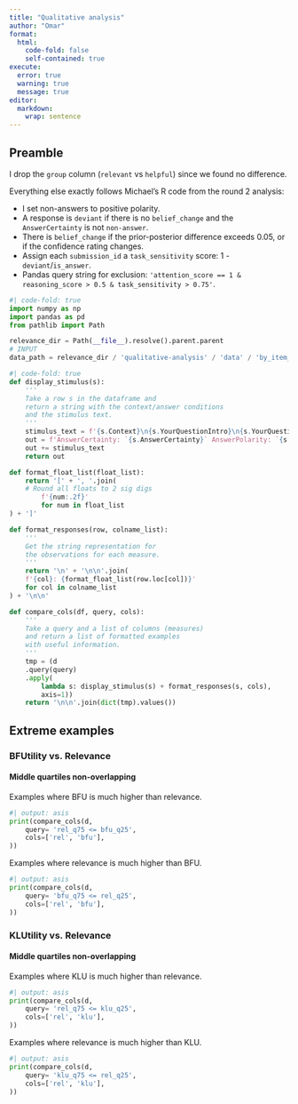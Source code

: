 ```yaml
---
title: "Qualitative analysis"
author: "Omar"
format: 
  html:
    code-fold: false
    self-contained: true
execute:
  error: true
  warning: true
  message: true
editor:
  markdown:
    wrap: sentence
---
```


## Preamble

I drop the `group` column (`relevant` vs `helpful`) since we found no difference.


Everything else exactly follows Michael's R code from the round 2 analysis:

* I set non-answers to positive polarity.
* A response is `deviant` if there is no `belief_change` and the `AnswerCertainty` is not `non-answer`. 
* There is `belief_change` if the prior-posterior difference exceeds 0.05, or if the confidence rating changes.
* Assign each `submission_id` a `task_sensitivity` score: 1 - `deviant`/`is_answer`.
* Pandas query string for exclusion: `'attention_score == 1 & reasoning_score > 0.5 & task_sensitivity > 0.75'`.

```python
#| code-fold: true
import numpy as np
import pandas as pd
from pathlib import Path

relevance_dir = Path(__file__).resolve().parent.parent
# INPUT
data_path = relevance_dir / 'qualitative-analysis' / 'data' / 'by_item_with_stimuli.csv'
```

```python
#| code-fold: true
def display_stimulus(s):
    '''
    Take a row s in the dataframe and 
    return a string with the context/answer conditions
    and the stimulus text.
    '''
    stimulus_text = f'{s.Context}\n{s.YourQuestionIntro}\n{s.YourQuestion}\n{s.AnswerIntro}\n{s.Answer}\n'
    out = f'AnswerCertainty: `{s.AnswerCertainty}` AnswerPolarity: `{s.AnswerPolarity}` ContextType: `{s.ContextType}`\n\n'
    out += stimulus_text
    return out

def format_float_list(float_list): 
    return '[' + ', '.join(
    # Round all floats to 2 sig digs
        f'{num:.2f}'
        for num in float_list
) + ']'

def format_responses(row, colname_list): 
    '''
    Get the string representation for 
    the observations for each measure.
    '''
    return '\n' + '\n\n'.join(
    f'{col}: {format_float_list(row.loc[col])}'
    for col in colname_list
) + '\n\n'

def compare_cols(df, query, cols):
    '''
    Take a query and a list of columns (measures)
    and return a list of formatted examples
    with useful information.
    '''
    tmp = (d
    .query(query)
    .apply(
        lambda s: display_stimulus(s) + format_responses(s, cols), 
        axis=1))
    return '\n\n'.join(dict(tmp).values())
```

## Extreme examples
### BFUtility vs. Relevance
#### Middle quartiles non-overlapping
Examples where BFU is much higher than relevance.
```python
#| output: asis
print(compare_cols(d, 
    query= 'rel_q75 <= bfu_q25',
    cols=['rel', 'bfu'],
))
```

Examples where relevance is much higher than BFU.
```python
#| output: asis
print(compare_cols(d, 
    query= 'bfu_q75 <= rel_q25',
    cols=['rel', 'bfu'],
))
```

### KLUtility vs. Relevance
#### Middle quartiles non-overlapping
Examples where KLU is much higher than relevance.
```python
#| output: asis
print(compare_cols(d, 
    query= 'rel_q75 <= klu_q25',
    cols=['rel', 'klu'],
))
```

Examples where relevance is much higher than KLU.
```python
#| output: asis
print(compare_cols(d, 
    query= 'klu_q75 <= rel_q25',
    cols=['rel', 'klu'],
))
```


